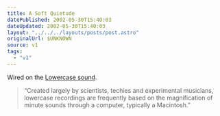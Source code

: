 ```yaml
---
title: A Soft Quietude
datePublished: 2002-05-30T15:40:03
dateUpdated: 2002-05-30T15:40:03
layout: "../../../layouts/posts/post.astro"
originalUrl: $UNKNOWN
source: v1
tags:
  - "v1"
---
```


Wired on the [Lowercase sound][1].

> &#8220;Created largely by scientists, techies and experimental musicians, lowercase recordings are frequently based on the magnification of minute sounds through a computer, typically a Macintosh.&#8221;

[1]: http://www.wired.com/news/mac/0,2125,52397,00.html "Wired: Whisper the Songs of Silence"
